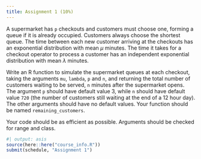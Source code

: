 ```yaml
---
title: Assignment 1 (10%)
---
```


A supermarket has `p` checkouts and customers must choose one, forming a queue if it is already occupied. Customers always choose the shortest queue. The time between each new customer arriving at the checkouts has an exponential distribution with mean $\mu$ minutes. The time it takes for a checkout operator to process a customer has an independent exponential distribution with mean $\lambda$ minutes.

Write an R function to simulate the supermarket queues at each checkout, taking the arguments `mu`, `lambda`, `p` and `n`, and returning the total number of customers waiting to be served, `n` minutes after the supermarket opens. The argument `p` should have default value 3, while `n` should have default value `720` (the number of customers still waiting at the end of a 12 hour day). The other arguments should have no default values. Your function should be named `remaining_customers`.

Your code should be as efficient as possible. Arguments should be checked for range and class.


```r
#| output: asis
source(here::here("course_info.R"))
submit(schedule, "Assignment 1")
```
